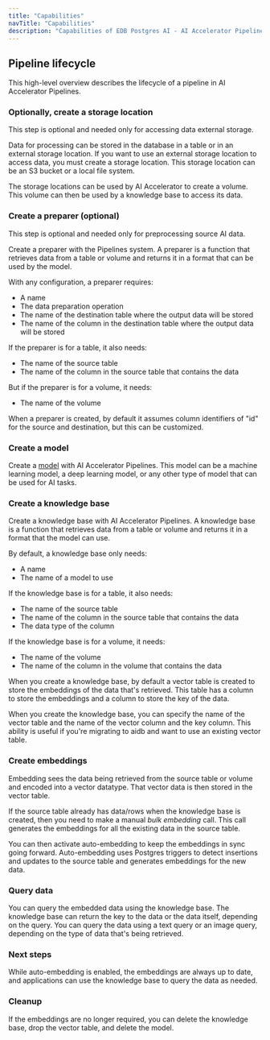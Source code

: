 ```yaml
---
title: "Capabilities"
navTitle: "Capabilities"
description: "Capabilities of EDB Postgres AI - AI Accelerator Pipelines."
---
```


## Pipeline lifecycle

This high-level overview describes the lifecycle of a pipeline in AI Accelerator Pipelines.

### Optionally, create a storage location

This step is optional and needed only for accessing data external storage.

Data for processing can be stored in the database in a table or in an external storage location.
If you want to use an external storage location to access data, you must create a storage location.
This storage location can be an S3 bucket or a local file system.

The storage locations can be used by AI Accelerator to create a volume. This volume can then be used by a knowledge base to access its data.

### Create a preparer (optional)

This step is optional and needed only for preprocessing source AI data.

Create a preparer with the Pipelines system. A preparer is a function that retrieves data from a table or volume and returns it in a format that can be used by the model.

With any configuration, a preparer requires:

* A name
* The data preparation operation
* The name of the destination table where the output data will be stored
* The name of the column in the destination table where the output data will be stored

If the preparer is for a table, it also needs:

* The name of the source table
* The name of the column in the source table that contains the data

But if the preparer is for a volume, it needs:

* The name of the volume

When a preparer is created, by default it assumes column identifiers of "id" for the source and destination, but this can be customized.

### Create a model

Create a [model](../models) with AI Accelerator Pipelines. This model can be a machine learning model, a deep learning model, or any other type of model that can be used for AI tasks.

### Create a knowledge base

Create a knowledge base with AI Accelerator Pipelines. A knowledge base is a function that retrieves data from a table or volume and returns it in a format that the model can use.

By default, a knowledge base only needs:

* A name
* The name of a model to use

If the knowledge base is for a table, it also needs:

* The name of the source table
* The name of the column in the source table that contains the data
* The data type of the column

If the knowledge base is for a volume, it needs:

* The name of the volume
* The name of the column in the volume that contains the data

When you create a knowledge base, by default a vector table is created to store the embeddings of the data that's retrieved.
This table has a column to store the embeddings and a column to store the key of the data.

When you create the knowledge base, you can specify the name of the vector table and the name of the vector column and the key column. This ability is useful if you're migrating to aidb and want to use an existing vector table.

### Create embeddings

Embedding sees the data being retrieved from the source table or volume and encoded into a vector datatype. That vector data is then stored in the vector table.

If the source table already has data/rows when the knowledge base is created, then you need to make a manual *bulk embedding* call. This call generates the embeddings for all the existing data in the source table.

You can then activate auto-embedding to keep the embeddings in sync going forward. Auto-embedding uses Postgres triggers to detect insertions and updates to the source table and generates embeddings for the new data.

### Query data

You can query the embedded data using the knowledge base. The knowledge base can return the key to the data or the data itself, depending on the query. You can query the data using a text query or an image query, depending on the type of data that's being retrieved.

### Next steps

While auto-embedding is enabled, the embeddings are always up to date, and applications can use the knowledge base to query the data as needed.

### Cleanup

If the embeddings are no longer required, you can delete the knowledge base, drop the vector table, and delete the model.
